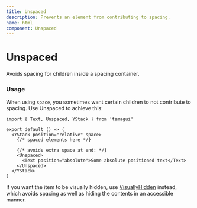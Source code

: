 ```yaml
---
title: Unspaced
description: Prevents an element from contributing to spacing.
name: html
component: Unspaced
---
```


# Unspaced

<Description>Avoids spacing for children inside a spacing container.</Description>

### Usage

When using `space`, you sometimes want certain children to not contribute to spacing. Use Unspaced to achieve this:

```tsx
import { Text, Unspaced, YStack } from 'tamagui'

export default () => (
  <YStack position="relative" space>
    {/* spaced elements here */}

    {/* avoids extra space at end: */}
    <Unspaced>
      <Text position="absolute">Some absolute positioned text</Text>
    </Unspaced>
  </YStack>
)
```

If you want the item to be visually hidden, use [VisuallyHidden](/docs/components/visually-hidden) instead, which avoids spacing as well as hiding the contents in an accessible manner.
